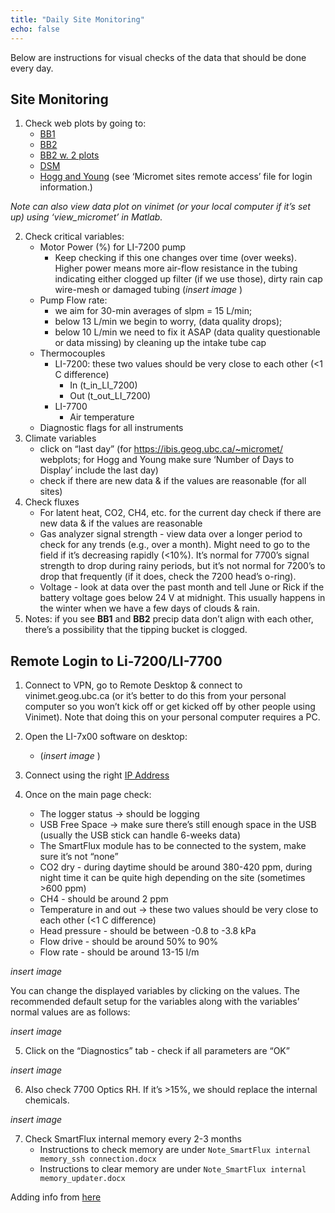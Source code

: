 ```yaml
---
title: "Daily Site Monitoring"
echo: false
---
```

Below are instructions for visual checks of the data that should be done every day.

## Site Monitoring
1. Check web plots by going to:
    * [BB1](https://ibis.geog.ubc.ca/~micromet/data/burnsbog.html#)
    * [BB2](https://ibis.geog.ubc.ca/~micromet/data/burnsbog2)
    * [BB2 w. 2 plots](https://ibis.geog.ubc.ca/~micromet/data/basic_sync5#)
    * [DSM](https://ibis.geog.ubc.ca/~micromet/data/DeltaSaltMarsh.html#)
    * [Hogg and Young](https://app1.fluxsuite.com/login?next=%2Fmap%2F) (see ‘Micromet sites remote access’ file for login information.)
  
  *Note can also view data plot on vinimet (or your local computer if it’s set up) using ‘view_micromet’ in Matlab.*

2. Check critical variables:
    * Motor Power (%) for LI-7200 pump
      * Keep checking if this one changes over time (over weeks). Higher power means more air-flow resistance in the tubing indicating either clogged up filter (if we use those), dirty rain cap wire-mesh or damaged tubing (*insert image ![]()*)

    * Pump Flow rate:
      * we aim for 30-min averages of slpm = 15 L/min;
      * below 13 L/min we begin to worry, (data quality drops);
      * below 10 L/min we need to fix it ASAP (data quality questionable or data missing) by cleaning up the intake tube cap
      
    * Thermocouples
      * LI-7200: these two values should be very close to each other (<1 C difference)
        * In (t_in_LI_7200)
        * Out (t_out_LI_7200)
      * LI-7700
        * Air temperature
      
    * Diagnostic flags for all instruments

3. Climate variables
    * click on “last day” (for [https://ibis.geog.ubc.ca/~micromet/](https://ibis.geog.ubc.ca/~micromet/) webplots; for Hogg and Young make sure ‘Number of Days to Display’ include the last day)
    * check if there are new data & if the values are reasonable (for all sites)

4. Check fluxes
    * For latent heat, CO2, CH4, etc. for the current day check if there are new data & if the values are reasonable
    * Gas analyzer signal strength - view data over a longer period to check for any trends (e.g., over a month). Might need to go to the field if it’s decreasing rapidly (<10%). It’s normal for 7700’s signal strength to drop during rainy periods, but it’s not normal for 7200’s to drop that frequently (if it does, check the 7200 head’s o-ring). 
    * Voltage - look at data over the past month and tell June or Rick if the battery voltage goes below 24 V at midnight. This usually happens in the winter when we have a few days of clouds & rain.
  
5. Notes: if you see **BB1** and **BB2** precip data don't align with each other, there's a possibility that the tipping bucket is clogged.

## Remote Login to Li-7200/LI-7700
1. Connect to VPN, go to Remote Desktop & connect to vinimet.geog.ubc.ca (or it’s better to do this from your personal computer so you won’t kick off or get kicked off by other people using Vinimet). Note that doing this on your personal computer requires a PC.

2. Open the LI-7x00 software on desktop:
    * (*insert image ![]()*)
    
3. Connect using the right [IP Address](https://docs.google.com/document/d/1JyEQ7OyvLmtzWhKl5TsjZ7FiPcd_f-K0ewoyx3xSmH4/edit)

4. Once on the main page check:
    * The logger status → should be logging
    * USB Free Space → make sure there’s still enough space in the USB (usually the USB stick can handle 6-weeks data)
    * The SmartFlux module has to be connected to the system, make sure it’s not “none”
    * CO2 dry - during daytime should be around 380-420 ppm, during night time it can be quite high depending on the site (sometimes >600 ppm)
    * CH4 - should be around 2 ppm
    * Temperature in and out → these two values should be very close to each other (<1 C difference)
    * Head pressure - should be between -0.8 to  -3.8 kPa
    * Flow drive -  should be around 50% to 90%
    * Flow rate - should be around 13-15 l/m

*insert image ![]()*

You can change the displayed variables by clicking on the values. The recommended default setup for the variables along with the variables’ normal values are as follows:

*insert image ![]()*

5. Click on the “Diagnostics” tab - check if all parameters are “OK”

*insert image ![]()*

6. Also check 7700 Optics RH. If it’s >15%, we should replace the internal chemicals.

*insert image ![]()*

7. Check SmartFlux internal memory every 2-3 months
    * Instructions to check memory are under `Note_SmartFlux internal memory_ssh connection.docx`
    * Instructions to clear memory are under `Note_SmartFlux internal memory_updater.docx`

Adding info from [here](https://docs.google.com/document/d/1hM0ZpYF6znLv-90TAyof2EEdsJ6oyaizvdwNYeMugyM/edit?usp=sharing)
 